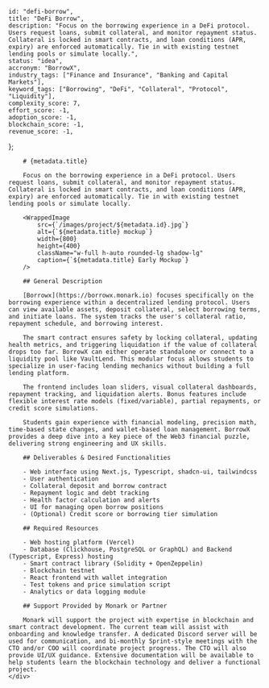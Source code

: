 
    
    id: "defi-borrow",
    title: "DeFi Borrow",
    description: "Focus on the borrowing experience in a DeFi protocol. Users request loans, submit collateral, and monitor repayment status. Collateral is locked in smart contracts, and loan conditions (APR, expiry) are enforced automatically. Tie in with existing testnet lending pools or simulate locally.",
    status: "idea",
    accronym: "BorrowX",
    industry_tags: ["Finance and Insurance", "Banking and Capital Markets"],
    keyword_tags: ["Borrowing", "DeFi", "Collateral", "Protocol", "Liquidity"],
    complexity_score: 7,
    effort_score: -1,
    adoption_score: -1,
    blockchain_score: -1,
    revenue_score: -1,
};

<div className="flex">
    <div className="hidden sticky top-0">
        <ProjectMetadata metadata={metadata} />
    </div>
    <div className="w-full">

        # {metadata.title}

        Focus on the borrowing experience in a DeFi protocol. Users request loans, submit collateral, and monitor repayment status. Collateral is locked in smart contracts, and loan conditions (APR, expiry) are enforced automatically. Tie in with existing testnet lending pools or simulate locally.

        <WrappedImage
            src={`/images/project/${metadata.id}.jpg`}
            alt={`${metadata.title} mockup`}
            width={800}
            height={400}
            className="w-full h-auto rounded-lg shadow-lg"
            caption={`${metadata.title} Early Mockup`}
        />

        ## General Description

        [Borrowx](https://borrowx.monark.io) focuses specifically on the borrowing experience within a decentralized lending protocol. Users can view available assets, deposit collateral, select borrowing terms, and initiate loans. The system tracks the user's collateral ratio, repayment schedule, and borrowing interest.
        
        The smart contract ensures safety by locking collateral, updating health metrics, and triggering liquidation if the value of collateral drops too far. BorrowX can either operate standalone or connect to a liquidity pool like VaultLend. This modular focus allows students to specialize in user-facing lending mechanics without building a full lending platform.
        
        The frontend includes loan sliders, visual collateral dashboards, repayment tracking, and liquidation alerts. Bonus features include flexible interest rate models (fixed/variable), partial repayments, or credit score simulations.
        
        Students gain experience with financial modeling, precision math, time-based state changes, and wallet-based loan management. BorrowX provides a deep dive into a key piece of the Web3 financial puzzle, delivering strong engineering and UX skills.

        ## Deliverables & Desired Functionalities

        - Web interface using Next.js, Typescript, shadcn-ui, tailwindcss
        - User authentication 
        - Collateral deposit and borrow contract
        - Repayment logic and debt tracking
        - Health factor calculation and alerts
        - UI for managing open borrow positions
        - (Optional) Credit score or borrowing tier simulation

        ## Required Resources

        - Web hosting platform (Vercel)
        - Database (Clickhouse, PostgreSQL or GraphQL) and Backend (Typescript, Express) hosting
        - Smart contract library (Solidity + OpenZeppelin)
        - Blockchain testnet
        - React frontend with wallet integration
        - Test tokens and price simulation script
        - Analytics or data logging module

        ## Support Provided by Monark or Partner

        Monark will support the project with expertise in blockchain and smart contract development. The current team will assist with onboarding and knowledge transfer. A dedicated Discord server will be used for communication, and bi-monthly Sprint-style meetings with the CTO and/or COO will coordinate project progress. The CTO will also provide UI/UX guidance. Extensive documentation will be available to help students learn the blockchain technology and deliver a functional project.
    </div>
</div>